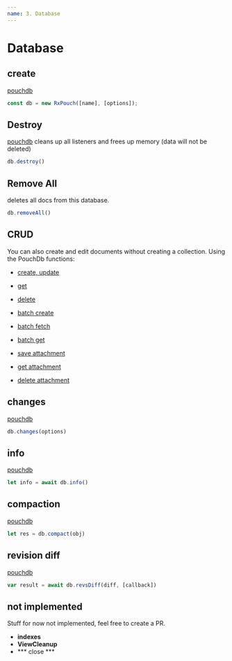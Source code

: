 ```yaml
---
name: 3. Database
---
```


# Database

## create
[pouchdb](https://pouchdb.com/api.html#create_database)

```js
const db = new RxPouch([name], [options]);
```

## Destroy
[pouchdb](https://pouchdb.com/api.html#delete_database)
cleans up all listeners and frees up memory (data will not be deleted)
```js
db.destroy()
```

## Remove All
deletes all docs from this database.
```js
db.removeAll()
```

## CRUD
You can also create and edit documents without creating a collection. Using the PouchDb functions:

- [create, update](https://pouchdb.com/api.html#create_document)
- [get](https://pouchdb.com/api.html#fetch_document)
- [delete](https://pouchdb.com/api.html#delete_document)

- [batch create](https://pouchdb.com/api.html#batch_create)
- [batch fetch](https://pouchdb.com/api.html#batch_fetch)
- [batch get](https://pouchdb.com/api.html#bulk_get)

- [save attachment](https://pouchdb.com/api.html#save_attachment)
- [get attachment](https://pouchdb.com/api.html#get_attachment)
- [delete attachment](https://pouchdb.com/api.html#delete_attachment)

## changes
[pouchdb](https://pouchdb.com/api.html#changes)
```js
db.changes(options)
```

## info
[pouchdb](https://pouchdb.com/api.html#database_information)
```js
let info = await db.info()
```

## compaction
[pouchdb](https://pouchdb.com/api.html#compaction)
```js
let res = db.compact(obj)
```


## revision diff
[pouchdb](https://pouchdb.com/api.html#revisions_diff)
```js
var result = await db.revsDiff(diff, [callback])
```

## not implemented
Stuff for now not implemented, feel free to create a PR.
- **indexes**
- **ViewCleanup**
- *** close ***